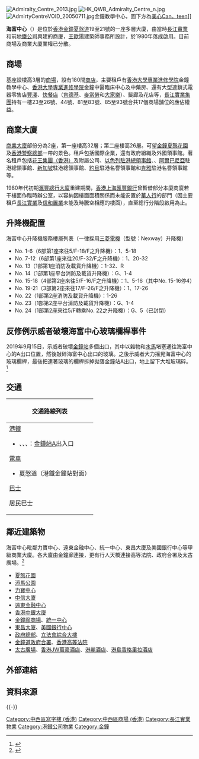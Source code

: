 {{coord|22|16|45.5|N|114|09|54.3|E|display=title}}
[[File:Admiralty_Centre_2013.jpg|thumb]]
[[File:HK_QWB_Admiralty_Centre_n.jpg|thumb]]
[[File:AdmirtyCentreVOID_20050711.jpg|thumb]]金鐘教學中心，圖下方為[[美心食品|美心]][[Can．teen|Can．teen]]]]

'''海富中心'''（{{lang-en|Admiralty Centre}}）是位於[[香港|香港]][[金鐘|金鐘]][[夏愨道|夏愨道]]19至21號的一座多層大廈，由當時[[長江實業|長江實業]]和前[[地鐵公司|地鐵公司]]興建的商廈，[[王歐陽|王歐陽]]建築師事務所設計，於1980年落成啟用。目前商場及商業大廈業權已分散。

==商場==
基座設樓高3層的[[商場|商場]]，設有180間[[商店|商店]]，主要租戶有[[香港大學專業進修學院|香港大學專業進修學院]]金鐘教學中心、[[香港大學專業進修學院|香港大學專業進修學院]]金鐘中醫臨床中心及中藥房、還有大型連鎖式電器零售店[[豐澤|豐澤]]、[[快餐店|快餐店]]（[[肯德基|肯德基]]、[[麥當勞|麥當勞]]和[[大家樂|大家樂]]）、髮廊及花店等，[[長江實業集團|長江實業集團]]持有一樓23至26號、44號、81至83號、85至93號合共17個商場舖位的應佔權益。

==商業大廈==
[[商業大廈|商業大廈]]部份分為2座，第一座樓高32層；第二座樓高26層。可望[[金鐘|金鐘]][[夏慤花園|夏慤花園]]及[[香港警察總部|香港警察總部]]一帶的景色。租戶包括國際企業，還有政府組織及外國領事館。著名租戶包括[[花王株式會社|花王集團（香港）]]及附屬公司、[[以色列駐香港總領事館|以色列駐港總領事館]]、{{Link-fr|法國駐港總領事館|Consulat général de France à Hong Kong}}、[[阿爾巴尼亞|阿爾巴尼亞]]駐港總領事館、[[新加坡|新加坡]]駐港總領事館、[[約旦|約旦]]駐港名譽領事館和[[肯雅|肯雅]]駐港名譽領事館等。

1980年代初期[[滙豐總行大廈|滙豐總行大廈]]重建期間，[[香港上海匯豐銀行|香港上海匯豐銀行]]曾暫借部分本廈商廈若干樓面作臨時辦公室，以容納因樓面面積關係而未能安置於[[華人行|華人行]]的部門（因主要租戶[[長江實業|長江實業]]及[[信和置業|信和置業]]未能及時騰空相應的樓面），直至總行分階段啟用為止。

== 升降機配置 ==
海富中心升降機服務樓層列表（一律採用[[三菱電機|三菱電機]]（型號：Nexway）升降機）
* No. 1-6（6部第1座來往5/F-18/F之升降機）：1、5-18
* No. 7-12（6部第1座來往20/F-32/F之升降機）：1、20-32
* No. 13（1部第1座消防及載貨升降機）：1-32、R
* No. 14（1部第1座平台消防及載貨升降機）：G、1-4
* No. 15-18（4部第2座來往5/F-16/F之升降機）：1、5-16（其中No. 15-16停4）
* No. 19-21（3部第2座來往17/F-26/F之升降機）：1、17-26
* No. 22（1部第2座消防及載貨升降機）：1-26
* No. 23（1部第2座平台消防及載貨升降機）：G、1-4
* No. 24（1部第2座來往5/F轉乘No. 22之升降機）：G、5（已封閉）

==反修例示威者破壞海富中心玻璃欄桿事件==
2019年9月15日，示威者破壞[[金鐘站|金鐘站]]多個出口，其中以雜物和[[水馬_(路障)|水馬]]堵塞通往海富中心的A出口位置，然後敲碎海富中心出口的玻璃。之後示威者大力摇晃海富中心的玻璃欄桿，最後把連著玻璃的欄桿拆掉拋落金鐘站A出口，地上留下大堆玻璃碎。<ref>{{cite news |author1=沙半山 |title=港鐵再成破壞目標　海富欄桿被拆　灣仔出口縱火 |url=https://www.hk01.com/%E6%94%BF%E6%83%85/375478/915%E8%A1%9D%E7%AA%81-%E6%B8%AF%E9%90%B5%E5%86%8D%E6%88%90%E7%A0%B4%E5%A3%9E%E7%9B%AE%E6%A8%99-%E6%B5%B7%E5%AF%8C%E6%AC%84%E6%A1%BF%E8%A2%AB%E6%8B%86-%E7%81%A3%E4%BB%94%E5%87%BA%E5%8F%A3%E7%B8%B1%E7%81%AB |accessdate=2019-09-12 |publisher=香港01 |date=2019-09-12 |archive-date=2020-02-04 |archive-url=https://web.archive.org/web/20200204104719/https://www.hk01.com/%E6%94%BF%E6%83%85/375478/915%E8%A1%9D%E7%AA%81-%E6%B8%AF%E9%90%B5%E5%86%8D%E6%88%90%E7%A0%B4%E5%A3%9E%E7%9B%AE%E6%A8%99-%E6%B5%B7%E5%AF%8C%E6%AC%84%E6%A1%BF%E8%A2%AB%E6%8B%86-%E7%81%A3%E4%BB%94%E5%87%BA%E5%8F%A3%E7%B8%B1%E7%81%AB |dead-url=no }}</ref>

==交通==
{| class="mw-collapsible mw-collapsed wikitable" style="background:white; margin: 0 auto; width: auto;" 
! 交通路線列表
|-
|
;[[港鐵|港鐵]]
*{{港鐵路線標誌|TWL}}、{{港鐵路線標誌|ISL}}、{{港鐵路線標誌|SIL}}、{{港鐵路線標誌|EAL}}：[[金鐘站|金鐘站]]A出入口
;[[香港電車|電車]]
*夏慤道（港鐵金鐘站對面）
;[[香港巴士|巴士]]
{{港島巴士簡單列表|2|260|511|720|720A|720P|722|780|780P|788|X15}}
{{過海隧道巴士簡單列表|111|307|307A|373|601|601P|603|641|673|673P|680|680B|680P|681P|690|P960}}
{{過海隧道巴士簡單列表|N691}}
;居民巴士
{{新界居民巴士簡單列表|NR38|NR83|NR501|NR507|NR805}}
{{港島居民巴士簡單列表|HR48|HR55|HR59}}
|}

== 鄰近建築物 ==
海富中心毗鄰力寶中心、遠東金融中心、統一中心、東昌大廈及美國銀行中心等甲級商業大廈。各大廈由金鐘廊連接，更有行人天橋連接高等法院、政府合署及太古廣場。<ref>{{Cite web|title=Admiralty Centre-Tower 1 海富中心一座|url=https://propwiser.com.hk/tc/Building/admiralty/%e6%b5%b7%e5%af%8c%e4%b8%ad%e5%bf%83%e4%b8%80%e5%ba%a7/26|accessdate=2021-07-12|author=|date=2020-10-23|format=|publisher=博思物業网|language=|archive-date=2021-11-02|archive-url=https://web.archive.org/web/20211102013538/https://propwiser.com.hk/tc/Building/admiralty/%E6%B5%B7%E5%AF%8C%E4%B8%AD%E5%BF%83%E4%B8%80%E5%BA%A7/26|dead-url=no}}</ref>
*[[夏慤花園|夏慤花園]]
*[[添馬公園|添馬公園]]
*[[力寶中心_(香港)|力寶中心]]
*[[中信大廈|中信大廈]]
*[[遠東金融中心|遠東金融中心]]
*[[香港中銀大廈|香港中銀大廈]]
*[[金鐘廊商場|金鐘廊商場]]、[[統一中心|統一中心]]
*[[東昌大廈|東昌大廈]]、[[美國銀行中心_(香港)|美國銀行中心]]
*[[政府總部_(香港)|政府總部]]、[[立法會綜合大樓|立法會綜合大樓]]
*[[金鐘道政府合署|金鐘道政府合署]]、[[香港高等法院|香港高等法院]]
*[[太古廣場|太古廣場]]、[[香港JW萬豪酒店|香港JW萬豪酒店]]、[[港麗酒店|港麗酒店]]、[[港島香格里拉酒店|港島香格里拉酒店]]

== 外部連結 ==
{{stack begin | align=center | clear=false | float=center}}
{{commonscat-inline|Admiralty Centre}}
{{stack end}}

==資料來源==
{{noteFoot}}
{{reflist|25em}}

{{-}}
{{長江實業}}
{{港鐵公司物業}}

[[Category:中西區寫字樓_(香港)|Category:中西區寫字樓 (香港)]]
[[Category:中西區商場_(香港)|Category:中西區商場 (香港)]]
[[Category:長江實業物業|Category:長江實業物業]]
[[Category:港鐵公司物業|Category:港鐵公司物業]]
[[Category:金鐘|Category:金鐘]]